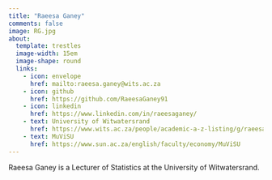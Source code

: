```yaml
---
title: "Raeesa Ganey"
comments: false
image: RG.jpg
about:
  template: trestles
  image-width: 15em
  image-shape: round
  links:
    - icon: envelope
      href: mailto:raeesa.ganey@wits.ac.za
    - icon: github
      href: https://github.com/RaeesaGaney91
    - icon: linkedin
      href: https://www.linkedin.com/in/raeesaganey/
    - text: University of Witwatersrand
      href: https://www.wits.ac.za/people/academic-a-z-listing/g/raeesaganeywitsacza/
    - text: MuViSU
      href: https://www.sun.ac.za/english/faculty/economy/MuViSU
---
```


::: {#hero-heading}

Raeesa Ganey is a Lecturer of Statistics at the University of Witwatersrand. 

:::